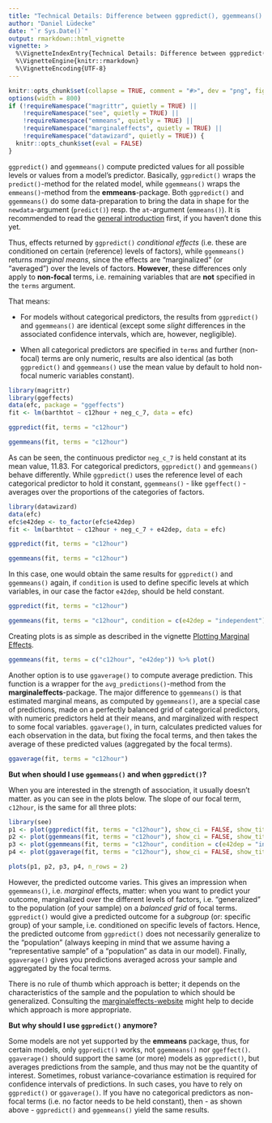 ```yaml
---
title: "Technical Details: Difference between ggpredict(), ggemmeans() and ggaverage()"
author: "Daniel Lüdecke"
date: "`r Sys.Date()`"
output: rmarkdown::html_vignette
vignette: >
  %\VignetteIndexEntry{Technical Details: Difference between ggpredict(), ggemmeans() and ggaverage()}
  %\VignetteEngine{knitr::rmarkdown}
  %\VignetteEncoding{UTF-8}
---
```


```r
knitr::opts_chunk$set(collapse = TRUE, comment = "#>", dev = "png", fig.width = 7, fig.height = 3.5, message = FALSE, warning = FALSE)
options(width = 800)
if (!requireNamespace("magrittr", quietly = TRUE) ||
    !requireNamespace("see", quietly = TRUE) ||
    !requireNamespace("emmeans", quietly = TRUE) ||
    !requireNamespace("marginaleffects", quietly = TRUE) ||
    !requireNamespace("datawizard", quietly = TRUE)) {
  knitr::opts_chunk$set(eval = FALSE)
}
```

`ggpredict()` and `ggemmeans()` compute predicted values for all possible levels or values from a model's predictor. Basically, `ggpredict()` wraps the `predict()`-method for the related model, while `ggemmeans()` wraps the `emmeans()`-method from the **emmeans**-package. Both `ggpredict()` and `ggemmeans()` do some data-preparation to bring the data in shape for the `newdata`-argument (`predict()`) resp. the `at`-argument (`emmeans()`). It is recommended to read the [general introduction](ggeffects.html) first, if you haven't done this yet.

Thus, effects returned by `ggpredict()` _conditional effects_ (i.e. these are conditioned on certain (reference) levels of factors), while `ggemmeans()` returns _marginal means_, since the effects are "marginalized" (or "averaged") over the levels of factors. **However**, these differences only apply to **non-focal** terms, i.e. remaining variables that are **not** specified in the `terms` argument.

That means:

- For models without categorical predictors, the results from `ggpredict()` and `ggemmeans()` are identical (except some _slight_ differences in the associated confidence intervals, which are, however, negligible).

- When all categorical predictors are specified in `terms` and further (non-focal) terms are only numeric, results are also identical (as both `ggpredict()` and `ggemmeans()` use the mean value by default to hold non-focal numeric variables constant).

```r
library(magrittr)
library(ggeffects)
data(efc, package = "ggeffects")
fit <- lm(barthtot ~ c12hour + neg_c_7, data = efc)

ggpredict(fit, terms = "c12hour")

ggemmeans(fit, terms = "c12hour")
```

As can be seen, the continuous predictor `neg_c_7` is held constant at its mean value, 11.83. For categorical predictors, `ggpredict()` and `ggemmeans()` behave differently. While `ggpredict()` uses the reference level of each categorical predictor to hold it constant, `ggemmeans()` - like `ggeffect()` - averages over the proportions of the categories of factors.

```r
library(datawizard)
data(efc)
efc$e42dep <- to_factor(efc$e42dep)
fit <- lm(barthtot ~ c12hour + neg_c_7 + e42dep, data = efc)

ggpredict(fit, terms = "c12hour")

ggemmeans(fit, terms = "c12hour")
```

In this case, one would obtain the same results for `ggpredict()` and `ggemmeans()` again, if `condition` is used to define specific levels at which variables, in our case the factor `e42dep`, should be held constant.

```r
ggpredict(fit, terms = "c12hour")

ggemmeans(fit, terms = "c12hour", condition = c(e42dep = "independent"))
```

Creating plots is as simple as described in the vignette [Plotting Marginal Effects](introduction_plotmethod.html).

```r
ggemmeans(fit, terms = c("c12hour", "e42dep")) %>% plot()
```

Another option is to use `ggaverage()` to compute average prediction. This function is a wrapper for the `avg_predictions()`-method from the **marginaleffects**-package. The major difference to `ggemmeans()` is that estimated marginal means, as computed by `ggemmeans()`, are a special case of predictions, made on a perfectly balanced grid of categorical predictors, with numeric predictors held at their means, and marginalized with respect to some focal variables. `ggaverage()`, in turn, calculates predicted values for each observation in the data, but fixing the focal terms, and then takes the average of these predicted values (aggregated by the focal terms).

```r
ggaverage(fit, terms = "c12hour")
```

**But when should I use `ggemmeans()` and when `ggpredict()`?**

When you are interested in the strength of association, it usually doesn't matter. as you can see in the plots below. The slope of our focal term, `c12hour`, is the same for all three plots:

```r
library(see)
p1 <- plot(ggpredict(fit, terms = "c12hour"), show_ci = FALSE, show_title = FALSE, show_x_title = FALSE, show_y_title = FALSE)
p2 <- plot(ggemmeans(fit, terms = "c12hour"), show_ci = FALSE, show_title = FALSE, show_x_title = FALSE, show_y_title = FALSE)
p3 <- plot(ggemmeans(fit, terms = "c12hour", condition = c(e42dep = "independent")), show_ci = FALSE, show_title = FALSE, show_x_title = FALSE, show_y_title = FALSE)
p4 <- plot(ggaverage(fit, terms = "c12hour"), show_ci = FALSE, show_title = FALSE, show_x_title = FALSE, show_y_title = FALSE)

plots(p1, p2, p3, p4, n_rows = 2)
```

However, the predicted outcome varies. This gives an impression when `ggemmeans()`, i.e. _marginal_ effects, matter: when you want to predict your outcome, marginalized over the different levels of factors, i.e. "generalized" to the population (of your sample) on a _balanced grid_ of focal terms. `ggpredict()` would give a predicted outcome for a _subgroup_ (or: specific group) of your sample, i.e. conditioned on specific levels of factors. Hence, the predicted outcome from `ggpredict()` does not necessarily generalize to the "population" (always keeping in mind that we assume having a "representative sample" of a "population" as data in our model). Finally, `ggaverage()` gives you predictions averaged across your sample and aggregated by the focal terms.

 There is no rule of thumb which approach is better; it depends on the characteristics of the sample and the population to which should be generalized. Consulting the [marginaleffects-website](https://marginaleffects.com/) might help to decide which approach is more appropriate.

**But why should I use `ggpredict()` anymore?**

Some models are not yet supported by the **emmeans** package, thus, for certain models, only `ggpredict()` works, not `ggemmeans()` nor `ggeffect()`. `ggaverage()` should support the same (or more) models as `ggpredict()`, but averages predictions from the sample, and thus may not be the quantity of interest. Sometimes, robust variance-covariance estimation is required for confidence intervals of predictions. In such cases, you have to rely on `ggpredict()` or `ggaverage()`. If you have no categorical predictors as non-focal terms (i.e. no factor needs to be held constant), then - as shown above - `ggpredict()` and `ggemmeans()` yield the same results.
